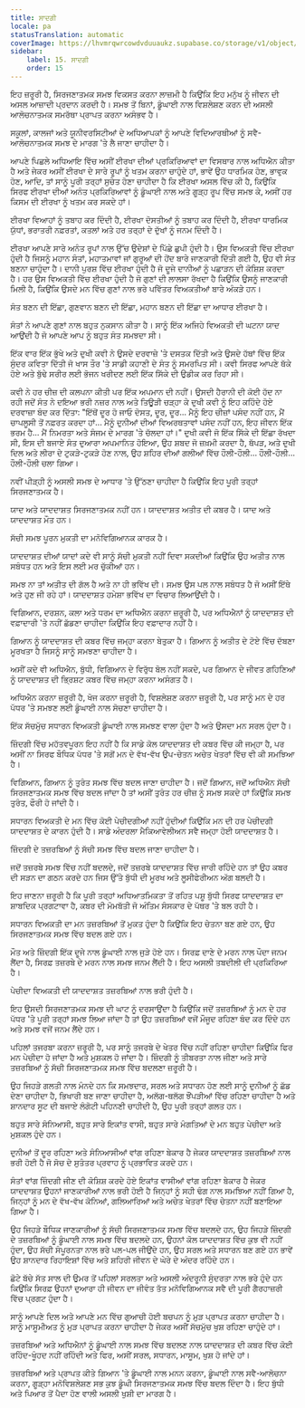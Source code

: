 ```yaml
---
title: ਸਾਦਗੀ
locale: pa
statusTranslation: automatic
coverImage: https://lhvmrqwrcowdvduuaukz.supabase.co/storage/v1/object/public/strapi-uploads/small_cover-educacion-fundamental.webp-2d51a7828a2b1309555be27f7e2a61a0.webp
sidebar:
    label: 15. ਸਾਦਗੀ
    order: 15
---
```

ਇਹ ਜ਼ਰੂਰੀ ਹੈ, ਸਿਰਜਣਾਤਮਕ ਸਮਝ ਵਿਕਸਤ ਕਰਨਾ ਲਾਜ਼ਮੀ ਹੈ ਕਿਉਂਕਿ ਇਹ ਮਨੁੱਖ ਨੂੰ ਜੀਵਨ ਦੀ ਅਸਲ ਆਜ਼ਾਦੀ ਪ੍ਰਦਾਨ ਕਰਦੀ ਹੈ। ਸਮਝ ਤੋਂ ਬਿਨਾਂ, ਡੂੰਘਾਈ ਨਾਲ ਵਿਸ਼ਲੇਸ਼ਣ ਕਰਨ ਦੀ ਅਸਲੀ ਆਲੋਚਨਾਤਮਕ ਸਮਰੱਥਾ ਪ੍ਰਾਪਤ ਕਰਨਾ ਅਸੰਭਵ ਹੈ।

ਸਕੂਲਾਂ, ਕਾਲਜਾਂ ਅਤੇ ਯੂਨੀਵਰਸਿਟੀਆਂ ਦੇ ਅਧਿਆਪਕਾਂ ਨੂੰ ਆਪਣੇ ਵਿਦਿਆਰਥੀਆਂ ਨੂੰ ਸਵੈ-ਆਲੋਚਨਾਤਮਕ ਸਮਝ ਦੇ ਮਾਰਗ 'ਤੇ ਲੈ ਜਾਣਾ ਚਾਹੀਦਾ ਹੈ।

ਆਪਣੇ ਪਿਛਲੇ ਅਧਿਆਇ ਵਿੱਚ ਅਸੀਂ ਈਰਖਾ ਦੀਆਂ ਪ੍ਰਕਿਰਿਆਵਾਂ ਦਾ ਵਿਸਥਾਰ ਨਾਲ ਅਧਿਐਨ ਕੀਤਾ ਹੈ ਅਤੇ ਜੇਕਰ ਅਸੀਂ ਈਰਖਾ ਦੇ ਸਾਰੇ ਰੂਪਾਂ ਨੂੰ ਖਤਮ ਕਰਨਾ ਚਾਹੁੰਦੇ ਹਾਂ, ਭਾਵੇਂ ਉਹ ਧਾਰਮਿਕ ਹੋਣ, ਭਾਵੁਕ ਹੋਣ, ਆਦਿ, ਤਾਂ ਸਾਨੂੰ ਪੂਰੀ ਤਰ੍ਹਾਂ ਸੁਚੇਤ ਹੋਣਾ ਚਾਹੀਦਾ ਹੈ ਕਿ ਈਰਖਾ ਅਸਲ ਵਿੱਚ ਕੀ ਹੈ, ਕਿਉਂਕਿ ਸਿਰਫ ਈਰਖਾ ਦੀਆਂ ਅਨੰਤ ਪ੍ਰਕਿਰਿਆਵਾਂ ਨੂੰ ਡੂੰਘਾਈ ਨਾਲ ਅਤੇ ਗੂੜ੍ਹ ਰੂਪ ਵਿੱਚ ਸਮਝ ਕੇ, ਅਸੀਂ ਹਰ ਕਿਸਮ ਦੀ ਈਰਖਾ ਨੂੰ ਖਤਮ ਕਰ ਸਕਦੇ ਹਾਂ।

ਈਰਖਾ ਵਿਆਹਾਂ ਨੂੰ ਤਬਾਹ ਕਰ ਦਿੰਦੀ ਹੈ, ਈਰਖਾ ਦੋਸਤੀਆਂ ਨੂੰ ਤਬਾਹ ਕਰ ਦਿੰਦੀ ਹੈ, ਈਰਖਾ ਧਾਰਮਿਕ ਯੁੱਧਾਂ, ਭਰਾਤਰੀ ਨਫ਼ਰਤਾਂ, ਕਤਲਾਂ ਅਤੇ ਹਰ ਤਰ੍ਹਾਂ ਦੇ ਦੁੱਖਾਂ ਨੂੰ ਜਨਮ ਦਿੰਦੀ ਹੈ।

ਈਰਖਾ ਆਪਣੇ ਸਾਰੇ ਅਨੰਤ ਰੂਪਾਂ ਨਾਲ ਉੱਚ ਉਦੇਸ਼ਾਂ ਦੇ ਪਿੱਛੇ ਛੁਪੀ ਹੁੰਦੀ ਹੈ। ਉਸ ਵਿਅਕਤੀ ਵਿੱਚ ਈਰਖਾ ਹੁੰਦੀ ਹੈ ਜਿਸਨੂੰ ਮਹਾਨ ਸੰਤਾਂ, ਮਹਾਤਮਾਵਾਂ ਜਾਂ ਗੁਰੂਆਂ ਦੀ ਹੋਂਦ ਬਾਰੇ ਜਾਣਕਾਰੀ ਦਿੱਤੀ ਗਈ ਹੈ, ਉਹ ਵੀ ਸੰਤ ਬਣਨਾ ਚਾਹੁੰਦਾ ਹੈ। ਦਾਨੀ ਪੁਰਸ਼ ਵਿੱਚ ਈਰਖਾ ਹੁੰਦੀ ਹੈ ਜੋ ਦੂਜੇ ਦਾਨੀਆਂ ਨੂੰ ਪਛਾੜਨ ਦੀ ਕੋਸ਼ਿਸ਼ ਕਰਦਾ ਹੈ। ਹਰ ਉਸ ਵਿਅਕਤੀ ਵਿੱਚ ਈਰਖਾ ਹੁੰਦੀ ਹੈ ਜੋ ਗੁਣਾਂ ਦੀ ਲਾਲਸਾ ਰੱਖਦਾ ਹੈ ਕਿਉਂਕਿ ਉਸਨੂੰ ਜਾਣਕਾਰੀ ਮਿਲੀ ਹੈ, ਕਿਉਂਕਿ ਉਸਦੇ ਮਨ ਵਿੱਚ ਗੁਣਾਂ ਨਾਲ ਭਰੇ ਪਵਿੱਤਰ ਵਿਅਕਤੀਆਂ ਬਾਰੇ ਅੰਕੜੇ ਹਨ।

ਸੰਤ ਬਣਨ ਦੀ ਇੱਛਾ, ਗੁਣਵਾਨ ਬਣਨ ਦੀ ਇੱਛਾ, ਮਹਾਨ ਬਣਨ ਦੀ ਇੱਛਾ ਦਾ ਆਧਾਰ ਈਰਖਾ ਹੈ।

ਸੰਤਾਂ ਨੇ ਆਪਣੇ ਗੁਣਾਂ ਨਾਲ ਬਹੁਤ ਨੁਕਸਾਨ ਕੀਤਾ ਹੈ। ਸਾਨੂੰ ਇੱਕ ਅਜਿਹੇ ਵਿਅਕਤੀ ਦੀ ਘਟਨਾ ਯਾਦ ਆਉਂਦੀ ਹੈ ਜੋ ਆਪਣੇ ਆਪ ਨੂੰ ਬਹੁਤ ਸੰਤ ਸਮਝਦਾ ਸੀ।

ਇੱਕ ਵਾਰ ਇੱਕ ਭੁੱਖੇ ਅਤੇ ਦੁਖੀ ਕਵੀ ਨੇ ਉਸਦੇ ਦਰਵਾਜ਼ੇ 'ਤੇ ਦਸਤਕ ਦਿੱਤੀ ਅਤੇ ਉਸਦੇ ਹੱਥਾਂ ਵਿੱਚ ਇੱਕ ਸੁੰਦਰ ਕਵਿਤਾ ਦਿੱਤੀ ਜੋ ਖਾਸ ਤੌਰ 'ਤੇ ਸਾਡੀ ਕਹਾਣੀ ਦੇ ਸੰਤ ਨੂੰ ਸਮਰਪਿਤ ਸੀ। ਕਵੀ ਸਿਰਫ ਆਪਣੇ ਥੱਕੇ ਹੋਏ ਅਤੇ ਬੁੱਢੇ ਸਰੀਰ ਲਈ ਭੋਜਨ ਖਰੀਦਣ ਲਈ ਇੱਕ ਸਿੱਕੇ ਦੀ ਉਡੀਕ ਕਰ ਰਿਹਾ ਸੀ।

ਕਵੀ ਨੇ ਹਰ ਚੀਜ਼ ਦੀ ਕਲਪਨਾ ਕੀਤੀ ਪਰ ਇੱਕ ਅਪਮਾਨ ਦੀ ਨਹੀਂ। ਉਸਦੀ ਹੈਰਾਨੀ ਦੀ ਕੋਈ ਹੱਦ ਨਾ ਰਹੀ ਜਦੋਂ ਸੰਤ ਨੇ ਦਇਆ ਭਰੀ ਨਜ਼ਰ ਨਾਲ ਅਤੇ ਤਿਊੜੀ ਚੜ੍ਹਾ ਕੇ ਦੁਖੀ ਕਵੀ ਨੂੰ ਇਹ ਕਹਿੰਦੇ ਹੋਏ ਦਰਵਾਜ਼ਾ ਬੰਦ ਕਰ ਦਿੱਤਾ: "ਇੱਥੋਂ ਦੂਰ ਹੋ ਜਾਓ ਦੋਸਤ, ਦੂਰ, ਦੂਰ... ਮੈਨੂੰ ਇਹ ਚੀਜ਼ਾਂ ਪਸੰਦ ਨਹੀਂ ਹਨ, ਮੈਂ ਚਾਪਲੂਸੀ ਤੋਂ ਨਫ਼ਰਤ ਕਰਦਾ ਹਾਂ... ਮੈਨੂੰ ਦੁਨੀਆਂ ਦੀਆਂ ਵਿਅਰਥਤਾਵਾਂ ਪਸੰਦ ਨਹੀਂ ਹਨ, ਇਹ ਜੀਵਨ ਇੱਕ ਭਰਮ ਹੈ... ਮੈਂ ਨਿਮਰਤਾ ਅਤੇ ਸੰਜਮ ਦੇ ਮਾਰਗ 'ਤੇ ਚੱਲਦਾ ਹਾਂ।" ਦੁਖੀ ਕਵੀ ਜੋ ਇੱਕ ਸਿੱਕੇ ਦੀ ਇੱਛਾ ਰੱਖਦਾ ਸੀ, ਇਸ ਦੀ ਬਜਾਏ ਸੰਤ ਦੁਆਰਾ ਅਪਮਾਨਿਤ ਹੋਇਆ, ਉਹ ਸ਼ਬਦ ਜੋ ਜ਼ਖ਼ਮੀ ਕਰਦਾ ਹੈ, ਥੱਪੜ, ਅਤੇ ਦੁਖੀ ਦਿਲ ਅਤੇ ਲੀਰਾ ਦੇ ਟੁਕੜੇ-ਟੁਕੜੇ ਹੋਣ ਨਾਲ, ਉਹ ਸ਼ਹਿਰ ਦੀਆਂ ਗਲੀਆਂ ਵਿੱਚ ਹੌਲੀ-ਹੌਲੀ... ਹੌਲੀ-ਹੌਲੀ... ਹੌਲੀ-ਹੌਲੀ ਚਲਾ ਗਿਆ।

ਨਵੀਂ ਪੀੜ੍ਹੀ ਨੂੰ ਅਸਲੀ ਸਮਝ ਦੇ ਆਧਾਰ 'ਤੇ ਉੱਠਣਾ ਚਾਹੀਦਾ ਹੈ ਕਿਉਂਕਿ ਇਹ ਪੂਰੀ ਤਰ੍ਹਾਂ ਸਿਰਜਣਾਤਮਕ ਹੈ।

ਯਾਦ ਅਤੇ ਯਾਦਦਾਸ਼ਤ ਸਿਰਜਣਾਤਮਕ ਨਹੀਂ ਹਨ। ਯਾਦਦਾਸ਼ਤ ਅਤੀਤ ਦੀ ਕਬਰ ਹੈ। ਯਾਦ ਅਤੇ ਯਾਦਦਾਸ਼ਤ ਮੌਤ ਹਨ।

ਸੱਚੀ ਸਮਝ ਪੂਰਨ ਮੁਕਤੀ ਦਾ ਮਨੋਵਿਗਿਆਨਕ ਕਾਰਕ ਹੈ।

ਯਾਦਦਾਸ਼ਤ ਦੀਆਂ ਯਾਦਾਂ ਕਦੇ ਵੀ ਸਾਨੂੰ ਸੱਚੀ ਮੁਕਤੀ ਨਹੀਂ ਦਿਵਾ ਸਕਦੀਆਂ ਕਿਉਂਕਿ ਉਹ ਅਤੀਤ ਨਾਲ ਸਬੰਧਤ ਹਨ ਅਤੇ ਇਸ ਲਈ ਮਰ ਚੁੱਕੀਆਂ ਹਨ।

ਸਮਝ ਨਾ ਤਾਂ ਅਤੀਤ ਦੀ ਗੱਲ ਹੈ ਅਤੇ ਨਾ ਹੀ ਭਵਿੱਖ ਦੀ। ਸਮਝ ਉਸ ਪਲ ਨਾਲ ਸਬੰਧਤ ਹੈ ਜੋ ਅਸੀਂ ਇੱਥੇ ਅਤੇ ਹੁਣ ਜੀ ਰਹੇ ਹਾਂ। ਯਾਦਦਾਸ਼ਤ ਹਮੇਸ਼ਾ ਭਵਿੱਖ ਦਾ ਵਿਚਾਰ ਲਿਆਉਂਦੀ ਹੈ।

ਵਿਗਿਆਨ, ਦਰਸ਼ਨ, ਕਲਾ ਅਤੇ ਧਰਮ ਦਾ ਅਧਿਐਨ ਕਰਨਾ ਜ਼ਰੂਰੀ ਹੈ, ਪਰ ਅਧਿਐਨਾਂ ਨੂੰ ਯਾਦਦਾਸ਼ਤ ਦੀ ਵਫ਼ਾਦਾਰੀ 'ਤੇ ਨਹੀਂ ਛੱਡਣਾ ਚਾਹੀਦਾ ਕਿਉਂਕਿ ਇਹ ਵਫ਼ਾਦਾਰ ਨਹੀਂ ਹੈ।

ਗਿਆਨ ਨੂੰ ਯਾਦਦਾਸ਼ਤ ਦੀ ਕਬਰ ਵਿੱਚ ਜਮ੍ਹਾ ਕਰਨਾ ਬੇਤੁਕਾ ਹੈ। ਗਿਆਨ ਨੂੰ ਅਤੀਤ ਦੇ ਟੋਏ ਵਿੱਚ ਦੱਬਣਾ ਮੂਰਖਤਾ ਹੈ ਜਿਸਨੂੰ ਸਾਨੂੰ ਸਮਝਣਾ ਚਾਹੀਦਾ ਹੈ।

ਅਸੀਂ ਕਦੇ ਵੀ ਅਧਿਐਨ, ਬੁੱਧੀ, ਵਿਗਿਆਨ ਦੇ ਵਿਰੁੱਧ ਬੋਲ ਨਹੀਂ ਸਕਦੇ, ਪਰ ਗਿਆਨ ਦੇ ਜੀਵਤ ਗਹਿਣਿਆਂ ਨੂੰ ਯਾਦਦਾਸ਼ਤ ਦੀ ਭ੍ਰਿਸ਼ਟ ਕਬਰ ਵਿੱਚ ਜਮ੍ਹਾ ਕਰਨਾ ਅਸੰਗਤ ਹੈ।

ਅਧਿਐਨ ਕਰਨਾ ਜ਼ਰੂਰੀ ਹੈ, ਖੋਜ ਕਰਨਾ ਜ਼ਰੂਰੀ ਹੈ, ਵਿਸ਼ਲੇਸ਼ਣ ਕਰਨਾ ਜ਼ਰੂਰੀ ਹੈ, ਪਰ ਸਾਨੂੰ ਮਨ ਦੇ ਹਰ ਪੱਧਰ 'ਤੇ ਸਮਝਣ ਲਈ ਡੂੰਘਾਈ ਨਾਲ ਸੋਚਣਾ ਚਾਹੀਦਾ ਹੈ।

ਇੱਕ ਸੱਚਮੁੱਚ ਸਧਾਰਨ ਵਿਅਕਤੀ ਡੂੰਘਾਈ ਨਾਲ ਸਮਝਣ ਵਾਲਾ ਹੁੰਦਾ ਹੈ ਅਤੇ ਉਸਦਾ ਮਨ ਸਰਲ ਹੁੰਦਾ ਹੈ।

ਜ਼ਿੰਦਗੀ ਵਿੱਚ ਮਹੱਤਵਪੂਰਨ ਇਹ ਨਹੀਂ ਹੈ ਕਿ ਸਾਡੇ ਕੋਲ ਯਾਦਦਾਸ਼ਤ ਦੀ ਕਬਰ ਵਿੱਚ ਕੀ ਜਮ੍ਹਾ ਹੈ, ਪਰ ਅਸੀਂ ਨਾ ਸਿਰਫ ਬੌਧਿਕ ਪੱਧਰ 'ਤੇ ਸਗੋਂ ਮਨ ਦੇ ਵੱਖ-ਵੱਖ ਉਪ-ਚੇਤਨ ਅਚੇਤ ਖੇਤਰਾਂ ਵਿੱਚ ਵੀ ਕੀ ਸਮਝਿਆ ਹੈ।

ਵਿਗਿਆਨ, ਗਿਆਨ ਨੂੰ ਤੁਰੰਤ ਸਮਝ ਵਿੱਚ ਬਦਲ ਜਾਣਾ ਚਾਹੀਦਾ ਹੈ। ਜਦੋਂ ਗਿਆਨ, ਜਦੋਂ ਅਧਿਐਨ ਸੱਚੀ ਸਿਰਜਣਾਤਮਕ ਸਮਝ ਵਿੱਚ ਬਦਲ ਜਾਂਦਾ ਹੈ ਤਾਂ ਅਸੀਂ ਤੁਰੰਤ ਹਰ ਚੀਜ਼ ਨੂੰ ਸਮਝ ਸਕਦੇ ਹਾਂ ਕਿਉਂਕਿ ਸਮਝ ਤੁਰੰਤ, ਫੌਰੀ ਹੋ ਜਾਂਦੀ ਹੈ।

ਸਧਾਰਨ ਵਿਅਕਤੀ ਦੇ ਮਨ ਵਿੱਚ ਕੋਈ ਪੇਚੀਦਗੀਆਂ ਨਹੀਂ ਹੁੰਦੀਆਂ ਕਿਉਂਕਿ ਮਨ ਦੀ ਹਰ ਪੇਚੀਦਗੀ ਯਾਦਦਾਸ਼ਤ ਦੇ ਕਾਰਨ ਹੁੰਦੀ ਹੈ। ਸਾਡੇ ਅੰਦਰਲਾ ਮੈਕਿਆਵੇਲੀਅਨ ਸਵੈ ਜਮ੍ਹਾ ਹੋਈ ਯਾਦਦਾਸ਼ਤ ਹੈ।

ਜ਼ਿੰਦਗੀ ਦੇ ਤਜ਼ਰਬਿਆਂ ਨੂੰ ਸੱਚੀ ਸਮਝ ਵਿੱਚ ਬਦਲ ਜਾਣਾ ਚਾਹੀਦਾ ਹੈ।

ਜਦੋਂ ਤਜ਼ਰਬੇ ਸਮਝ ਵਿੱਚ ਨਹੀਂ ਬਦਲਦੇ, ਜਦੋਂ ਤਜ਼ਰਬੇ ਯਾਦਦਾਸ਼ਤ ਵਿੱਚ ਜਾਰੀ ਰਹਿੰਦੇ ਹਨ ਤਾਂ ਉਹ ਕਬਰ ਦੀ ਸੜਨ ਦਾ ਗਠਨ ਕਰਦੇ ਹਨ ਜਿਸ ਉੱਤੇ ਬੁੱਧੀ ਦੀ ਮੂਰਖ ਅਤੇ ਲੂਸੀਫੇਰੀਅਨ ਅੱਗ ਬਲਦੀ ਹੈ।

ਇਹ ਜਾਣਨਾ ਜ਼ਰੂਰੀ ਹੈ ਕਿ ਪੂਰੀ ਤਰ੍ਹਾਂ ਅਧਿਆਤਮਿਕਤਾ ਤੋਂ ਰਹਿਤ ਪਸ਼ੂ ਬੁੱਧੀ ਸਿਰਫ ਯਾਦਦਾਸ਼ਤ ਦਾ ਸ਼ਾਬਦਿਕ ਪ੍ਰਗਟਾਵਾ ਹੈ, ਕਬਰ ਦੀ ਮੋਮਬੱਤੀ ਜੋ ਅੰਤਿਮ ਸੰਸਕਾਰ ਦੇ ਪੱਥਰ 'ਤੇ ਬਲ ਰਹੀ ਹੈ।

ਸਧਾਰਨ ਵਿਅਕਤੀ ਦਾ ਮਨ ਤਜ਼ਰਬਿਆਂ ਤੋਂ ਮੁਕਤ ਹੁੰਦਾ ਹੈ ਕਿਉਂਕਿ ਇਹ ਚੇਤਨਾ ਬਣ ਗਏ ਹਨ, ਉਹ ਸਿਰਜਣਾਤਮਕ ਸਮਝ ਵਿੱਚ ਬਦਲ ਗਏ ਹਨ।

ਮੌਤ ਅਤੇ ਜ਼ਿੰਦਗੀ ਇੱਕ ਦੂਜੇ ਨਾਲ ਡੂੰਘਾਈ ਨਾਲ ਜੁੜੇ ਹੋਏ ਹਨ। ਸਿਰਫ਼ ਦਾਣੇ ਦੇ ਮਰਨ ਨਾਲ ਪੌਦਾ ਜਨਮ ਲੈਂਦਾ ਹੈ, ਸਿਰਫ਼ ਤਜ਼ਰਬੇ ਦੇ ਮਰਨ ਨਾਲ ਸਮਝ ਜਨਮ ਲੈਂਦੀ ਹੈ। ਇਹ ਅਸਲੀ ਤਬਦੀਲੀ ਦੀ ਪ੍ਰਕਿਰਿਆ ਹੈ।

ਪੇਚੀਦਾ ਵਿਅਕਤੀ ਦੀ ਯਾਦਦਾਸ਼ਤ ਤਜ਼ਰਬਿਆਂ ਨਾਲ ਭਰੀ ਹੁੰਦੀ ਹੈ।

ਇਹ ਉਸਦੀ ਸਿਰਜਣਾਤਮਕ ਸਮਝ ਦੀ ਘਾਟ ਨੂੰ ਦਰਸਾਉਂਦਾ ਹੈ ਕਿਉਂਕਿ ਜਦੋਂ ਤਜ਼ਰਬਿਆਂ ਨੂੰ ਮਨ ਦੇ ਹਰ ਪੱਧਰ 'ਤੇ ਪੂਰੀ ਤਰ੍ਹਾਂ ਸਮਝ ਲਿਆ ਜਾਂਦਾ ਹੈ ਤਾਂ ਉਹ ਤਜ਼ਰਬਿਆਂ ਵਜੋਂ ਮੌਜੂਦ ਰਹਿਣਾ ਬੰਦ ਕਰ ਦਿੰਦੇ ਹਨ ਅਤੇ ਸਮਝ ਵਜੋਂ ਜਨਮ ਲੈਂਦੇ ਹਨ।

ਪਹਿਲਾਂ ਤਜਰਬਾ ਕਰਨਾ ਜ਼ਰੂਰੀ ਹੈ, ਪਰ ਸਾਨੂੰ ਤਜਰਬੇ ਦੇ ਖੇਤਰ ਵਿੱਚ ਨਹੀਂ ਰਹਿਣਾ ਚਾਹੀਦਾ ਕਿਉਂਕਿ ਫਿਰ ਮਨ ਪੇਚੀਦਾ ਹੋ ਜਾਂਦਾ ਹੈ ਅਤੇ ਮੁਸ਼ਕਲ ਹੋ ਜਾਂਦਾ ਹੈ। ਜ਼ਿੰਦਗੀ ਨੂੰ ਤੀਬਰਤਾ ਨਾਲ ਜੀਣਾ ਅਤੇ ਸਾਰੇ ਤਜ਼ਰਬਿਆਂ ਨੂੰ ਸੱਚੀ ਸਿਰਜਣਾਤਮਕ ਸਮਝ ਵਿੱਚ ਬਦਲਣਾ ਜ਼ਰੂਰੀ ਹੈ।

ਉਹ ਜਿਹੜੇ ਗਲਤੀ ਨਾਲ ਮੰਨਦੇ ਹਨ ਕਿ ਸਮਝਦਾਰ, ਸਰਲ ਅਤੇ ਸਧਾਰਨ ਹੋਣ ਲਈ ਸਾਨੂੰ ਦੁਨੀਆਂ ਨੂੰ ਛੱਡ ਦੇਣਾ ਚਾਹੀਦਾ ਹੈ, ਭਿਖਾਰੀ ਬਣ ਜਾਣਾ ਚਾਹੀਦਾ ਹੈ, ਅਲੱਗ-ਥਲੱਗ ਝੌਂਪੜੀਆਂ ਵਿੱਚ ਰਹਿਣਾ ਚਾਹੀਦਾ ਹੈ ਅਤੇ ਸ਼ਾਨਦਾਰ ਸੂਟ ਦੀ ਬਜਾਏ ਲੰਗੋਟੀ ਪਹਿਨਣੀ ਚਾਹੀਦੀ ਹੈ, ਉਹ ਪੂਰੀ ਤਰ੍ਹਾਂ ਗਲਤ ਹਨ।

ਬਹੁਤ ਸਾਰੇ ਸੰਨਿਆਸੀ, ਬਹੁਤ ਸਾਰੇ ਇਕਾਂਤ ਵਾਸੀ, ਬਹੁਤ ਸਾਰੇ ਮੰਗਤਿਆਂ ਦੇ ਮਨ ਬਹੁਤ ਪੇਚੀਦਾ ਅਤੇ ਮੁਸ਼ਕਲ ਹੁੰਦੇ ਹਨ।

ਦੁਨੀਆਂ ਤੋਂ ਦੂਰ ਰਹਿਣਾ ਅਤੇ ਸੰਨਿਆਸੀਆਂ ਵਾਂਗ ਰਹਿਣਾ ਬੇਕਾਰ ਹੈ ਜੇਕਰ ਯਾਦਦਾਸ਼ਤ ਤਜ਼ਰਬਿਆਂ ਨਾਲ ਭਰੀ ਹੋਈ ਹੈ ਜੋ ਸੋਚ ਦੇ ਸੁਤੰਤਰ ਪ੍ਰਵਾਹ ਨੂੰ ਪ੍ਰਭਾਵਿਤ ਕਰਦੇ ਹਨ।

ਸੰਤਾਂ ਵਾਂਗ ਜ਼ਿੰਦਗੀ ਜੀਣ ਦੀ ਕੋਸ਼ਿਸ਼ ਕਰਦੇ ਹੋਏ ਇਕਾਂਤ ਵਾਸੀਆਂ ਵਾਂਗ ਰਹਿਣਾ ਬੇਕਾਰ ਹੈ ਜੇਕਰ ਯਾਦਦਾਸ਼ਤ ਉਹਨਾਂ ਜਾਣਕਾਰੀਆਂ ਨਾਲ ਭਰੀ ਹੋਈ ਹੈ ਜਿਨ੍ਹਾਂ ਨੂੰ ਸਹੀ ਢੰਗ ਨਾਲ ਸਮਝਿਆ ਨਹੀਂ ਗਿਆ ਹੈ, ਜਿਨ੍ਹਾਂ ਨੂੰ ਮਨ ਦੇ ਵੱਖ-ਵੱਖ ਕੋਨਿਆਂ, ਗਲਿਆਰਿਆਂ ਅਤੇ ਅਚੇਤ ਖੇਤਰਾਂ ਵਿੱਚ ਚੇਤਨਾ ਨਹੀਂ ਬਣਾਇਆ ਗਿਆ ਹੈ।

ਉਹ ਜਿਹੜੇ ਬੌਧਿਕ ਜਾਣਕਾਰੀਆਂ ਨੂੰ ਸੱਚੀ ਸਿਰਜਣਾਤਮਕ ਸਮਝ ਵਿੱਚ ਬਦਲਦੇ ਹਨ, ਉਹ ਜਿਹੜੇ ਜ਼ਿੰਦਗੀ ਦੇ ਤਜ਼ਰਬਿਆਂ ਨੂੰ ਡੂੰਘਾਈ ਨਾਲ ਸਮਝ ਵਿੱਚ ਬਦਲਦੇ ਹਨ, ਉਹਨਾਂ ਕੋਲ ਯਾਦਦਾਸ਼ਤ ਵਿੱਚ ਕੁਝ ਵੀ ਨਹੀਂ ਹੁੰਦਾ, ਉਹ ਸੱਚੀ ਸੰਪੂਰਨਤਾ ਨਾਲ ਭਰੇ ਪਲ-ਪਲ ਜੀਉਂਦੇ ਹਨ, ਉਹ ਸਰਲ ਅਤੇ ਸਧਾਰਨ ਬਣ ਗਏ ਹਨ ਭਾਵੇਂ ਉਹ ਸ਼ਾਨਦਾਰ ਰਿਹਾਇਸ਼ਾਂ ਵਿੱਚ ਅਤੇ ਸ਼ਹਿਰੀ ਜੀਵਨ ਦੇ ਘੇਰੇ ਦੇ ਅੰਦਰ ਰਹਿੰਦੇ ਹਨ।

ਛੋਟੇ ਬੱਚੇ ਸੱਤ ਸਾਲ ਦੀ ਉਮਰ ਤੋਂ ਪਹਿਲਾਂ ਸਰਲਤਾ ਅਤੇ ਅਸਲੀ ਅੰਦਰੂਨੀ ਸੁੰਦਰਤਾ ਨਾਲ ਭਰੇ ਹੁੰਦੇ ਹਨ ਕਿਉਂਕਿ ਸਿਰਫ਼ ਉਹਨਾਂ ਦੁਆਰਾ ਹੀ ਜੀਵਨ ਦਾ ਜੀਵੰਤ ਤੱਤ ਮਨੋਵਿਗਿਆਨਕ ਸਵੈ ਦੀ ਪੂਰੀ ਗੈਰਹਾਜ਼ਰੀ ਵਿੱਚ ਪ੍ਰਗਟ ਹੁੰਦਾ ਹੈ।

ਸਾਨੂੰ ਆਪਣੇ ਦਿਲ ਅਤੇ ਆਪਣੇ ਮਨ ਵਿੱਚ ਗੁਆਚੀ ਹੋਈ ਬਚਪਨ ਨੂੰ ਮੁੜ ਪ੍ਰਾਪਤ ਕਰਨਾ ਚਾਹੀਦਾ ਹੈ। ਸਾਨੂੰ ਮਾਸੂਮੀਅਤ ਨੂੰ ਮੁੜ ਪ੍ਰਾਪਤ ਕਰਨਾ ਚਾਹੀਦਾ ਹੈ ਜੇਕਰ ਅਸੀਂ ਸੱਚਮੁੱਚ ਖੁਸ਼ ਰਹਿਣਾ ਚਾਹੁੰਦੇ ਹਾਂ।

ਤਜ਼ਰਬਿਆਂ ਅਤੇ ਅਧਿਐਨਾਂ ਨੂੰ ਡੂੰਘਾਈ ਨਾਲ ਸਮਝ ਵਿੱਚ ਬਦਲਣ ਨਾਲ ਯਾਦਦਾਸ਼ਤ ਦੀ ਕਬਰ ਵਿੱਚ ਕੋਈ ਰਹਿੰਦ-ਖੂੰਹਦ ਨਹੀਂ ਰਹਿੰਦੀ ਅਤੇ ਫਿਰ, ਅਸੀਂ ਸਰਲ, ਸਧਾਰਨ, ਮਾਸੂਮ, ਖੁਸ਼ ਹੋ ਜਾਂਦੇ ਹਾਂ।

ਤਜ਼ਰਬਿਆਂ ਅਤੇ ਪ੍ਰਾਪਤ ਕੀਤੇ ਗਿਆਨ 'ਤੇ ਡੂੰਘਾਈ ਨਾਲ ਮਨਨ ਕਰਨਾ, ਡੂੰਘਾਈ ਨਾਲ ਸਵੈ-ਆਲੋਚਨਾ ਕਰਨਾ, ਗੂੜ੍ਹਾ ਮਨੋਵਿਸ਼ਲੇਸ਼ਣ ਸਭ ਕੁਝ ਡੂੰਘੀ ਸਿਰਜਣਾਤਮਕ ਸਮਝ ਵਿੱਚ ਬਦਲ ਦਿੰਦਾ ਹੈ। ਇਹ ਬੁੱਧੀ ਅਤੇ ਪਿਆਰ ਤੋਂ ਪੈਦਾ ਹੋਣ ਵਾਲੀ ਅਸਲੀ ਖੁਸ਼ੀ ਦਾ ਮਾਰਗ ਹੈ।

